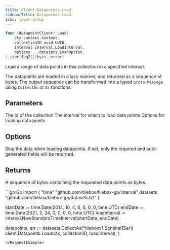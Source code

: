 ```yaml
---
title: Client.Datapoints.Load
sidebarTitle: Datapoints.Load
icon: layer-group
---
```


```go
func (datapointClient) Load(
    ctx context.Context,
    collectionID uuid.UUID,
    interval interval.LoadInterval,
    options ...datasets.LoadOption,
) iter.Seq2[[]byte, error]
```

Load a range of data points in this collection in a specified interval.

The datapoints are loaded in a lazy manner, and returned as a sequence of bytes.
The output sequence can be transformed into a typed `proto.Message` using `CollectAs` or `As` functions.

## Parameters

<ParamField path="collectionID" type="uuid.UUID">
  The id of the collection
</ParamField>
<ParamField path="interval" type="interval.LoadInterval">
  The interval for which to load data points
</ParamField>
<ParamField path="options" type="[]datasets.LoadOption">
  Options for loading data points
</ParamField>

## Options

<ParamField path="WithSkipData()" default="false">
  Skip the data when loading datapoints.
  If set, only the required and auto-generated fields will be returned.
</ParamField>

## Returns

A sequence of bytes containing the requested data points as bytes.

<RequestExample>
```go Go
import (
  "time"
	"github.com/tilebox/tilebox-go/interval"
  datasets "github.com/tilebox/tilebox-go/datasets/v1"
)

startDate := time.Date(2014, 10, 4, 0, 0, 0, 0, time.UTC) 
endDate := time.Date(2021, 2, 24, 0, 0, 0, 0, time.UTC) 
loadInterval := interval.NewStandardTimeInterval(startDate, endDate)

datapoints, err := datasets.CollectAs[*tileboxv1.Sentinel1Sar](
    client.Datapoints.Load(ctx, collectionID, loadInterval),
)
```
</RequestExample>
